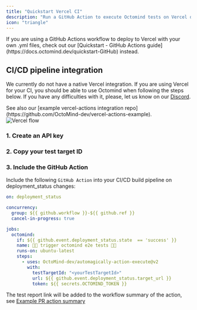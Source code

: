 ```yaml
---
title: "Quickstart Vercel CI"
description: "Run a GitHub Action to execute Octomind tests on Vercel deployment"
icon: "triangle"
---
```


<Warning>
  If you are using a GitHub Actions workflow to deploy to Vercel with your own
  .yml files, check out our [Quickstart - GitHub Actions
  guide](https://docs.octomind.dev/quickstart-GitHub) instead.
</Warning>

## CI/CD pipeline integration

We currently do not have a native Vercel integration. If you are using Vercel for your CI, you should be able to use Octomind when following the steps below. If you have any difficulties with it, please, let us know on our [Discord](https://discord.gg/3ShnZMKRfA).

<Tip>
  See also our [example vercel-actions integration
  repo](https://github.com/OctoMind-dev/vercel-actions-example).
</Tip>

<div className="mt-8" />

<Frame caption="Octomind Vercel flow">
  <img src="/images/octomind-vercel-flow.png" alt="Vercel flow" />
</Frame>

### 1. Create an API key

<Snippet file="snippet-apiKey.mdx" />

### 2. Copy your test target ID

<Snippet file="snippet-testTarget.mdx" />

### 3. Include the GitHub Action

Include the following `GitHub Action` into your CI/CD build pipeline on deployment_status changes:

```yaml
on: deployment_status

concurrency:
  group: ${{ github.workflow }}-${{ github.ref }}
  cancel-in-progress: true

jobs:
  octomind:
    if: ${{ github.event.deployment_status.state  == 'success' }}
    name: 🚀🐙 trigger octomind e2e tests 🚀🐙
    runs-on: ubuntu-latest
    steps:
      - uses: OctoMind-dev/automagically-action-execute@v2
        with:
          testTargetId: "<yourTestTargetId>"
          url: ${{ github.event.deployment_status.target_url }}
          token: ${{ secrets.OCTOMIND_TOKEN }}
```

The test report link will be added to the workflow summary of the action, see [Example PR action summary](https://github.com/OctoMind-dev/vercel-actions-example/pull/11)
